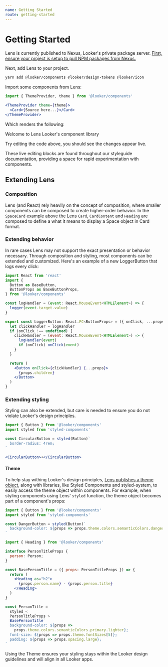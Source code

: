 ```yaml
---
name: Getting Started
route: getting-started
---
```



# Getting Started

Lens is currently published to Nexus, Looker's private package server. [First, ensure your project is setup to pull NPM packages from Nexus.](https://github.com/looker/helltool/blob/master/docs/dev/npm_nexus_packages.md#configuring-nexus-for-npm-package-consumption)

Next, add Lens to your project.

```bash
yarn add @looker/components @looker/design-tokens @looker/icon
```

Import some components from Lens:

```jsx
import { ThemeProvider, theme } from '@looker/components'

<ThemeProvider theme={theme}>
  <Card>{Source here...}</Card>
</ThemeProvider>
```

Which renders the following:

<Playground>
  <Card raised>
    <CardContent>
      <Heading fontWeight="semiBold" textTransform="caps">
        Welcome to Lens
      </Heading>
      <Text>Looker's component library</Text>
    </CardContent>
  </Card>
</Playground>

Try editing the code above, you should see the changes appear live.

These live editing blocks are found throughout our styleguide documentation, providing a space for rapid experimentation with components.

## Extending Lens

### Composition

Lens (and React) rely heavily on the concept of composition, where smaller components can be composed to create higher-order behavior. In the `SpaceCard` example above the Lens `Card`, `CardContent` and `Heading` are composed to define a what it means to display a Space object in Card format.

### Extending behavior

In rare cases Lens may not support the exact presentation or behavior necessary. Through composition and styling, most components can be extended and customized. Here's an example of a new LoggerButton that logs every click:

```jsx
import React from 'react'
import {
  Button as BaseButton,
  ButtonProps as BaseButtonProps,
} from '@looker/components'

const logHandler = (event: React.MouseEvent<HTMLElement>) => {
  logger(event.target.value)
}

export const LoggerButton: React.FC<ButtonProps> = ({ onClick, ...props }) => {
  let clickHandler = logHandler
  if (onClick !== undefined) {
    clickHandler = (event: React.MouseEvent<HTMLElement>) => {
      logHandler(event)
      if (onClick) onClick(event)
    }
  }

  return (
    <Button onClick={clickHandler} {...props}>
      {props.children}
    </Button>
  )
}
```

### Extending styling

Styling can also be extended, but care is needed to ensure you do not violate Looker's design principles.

```jsx
import { Button } from '@looker/components'
import styled from 'styled-components'

const CircularButton = styled(Button)`
  border-radius: 4rem;
`

<CircularButton>+</CircularButton>
```

#### Theme

To help stay withing Looker's design principles, [Lens publishes a theme object](https://github.com/looker/lens/blob/master/src/style/theme.ts), along with libraries, like Styled Components and styled-system, to easily access the theme object within components. For example, when styling components using Lens' `styled` function, the theme object becomes part of a component's props:

```jsx static
import { Button } from '@looker/components'
import styled from 'styled-components'

const DangerButton = styled(Button)`
  background-color: ${props => props.theme.colors.semanticColors.danger.main};
`
```

```jsx
import { Heading } from '@looker/components'

interface PersonTitleProps {
  person: Person;
}

const BasePersonTitle = ({ props: PersonTitleProps }) => {
  return (
    <Heading as="h2">
      {props.person.name} - {props.person.title}
    </Heading>
  )
}

const PersonTitle =
  styled <
  PersonTitleProps >
  BasePersonTitle`
  background-color: ${props =>
    props.theme.colors.semanticColors.primary.lighter};
  font-size: ${props => props.theme.fontSizes[5]};
  padding: ${props => props.spacing.large};
`
```

Using the Theme ensures your styling stays within the Looker design guidelines and will align in all Looker apps.
